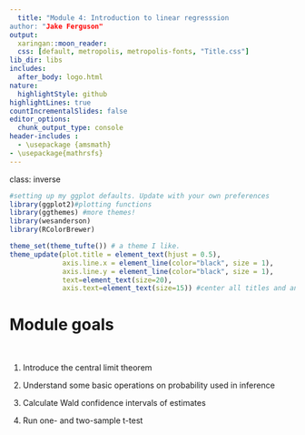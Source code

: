 ```yaml
---
  title: "Module 4: Introduction to linear regresssion
author: "Jake Ferguson"
output:
  xaringan::moon_reader:
  css: [default, metropolis, metropolis-fonts, "Title.css"]
lib_dir: libs
includes:
  after_body: logo.html
nature:
  highlightStyle: github
highlightLines: true
countIncrementalSlides: false
editor_options: 
  chunk_output_type: console
header-includes :
  - \usepackage {amsmath}
- \usepackage{mathrsfs}
---
```

  class: inverse

```r
#setting up my ggplot defaults. Update with your own preferences
library(ggplot2)#plotting functions
library(ggthemes) #more themes!
library(wesanderson)
library(RColorBrewer)

theme_set(theme_tufte()) # a theme I like.
theme_update(plot.title = element_text(hjust = 0.5), 
             axis.line.x = element_line(color="black", size = 1),
             axis.line.y = element_line(color="black", size = 1),
             text=element_text(size=20),
             axis.text=element_text(size=15)) #center all titles and and axis lines
```

# Module goals

<br>
  
  
  
1. Introduce the central limit theorem

2. Understand some basic operations on probability used in inference

3. Calculate Wald confidence intervals of estimates

4. Run one- and two-sample t-test



